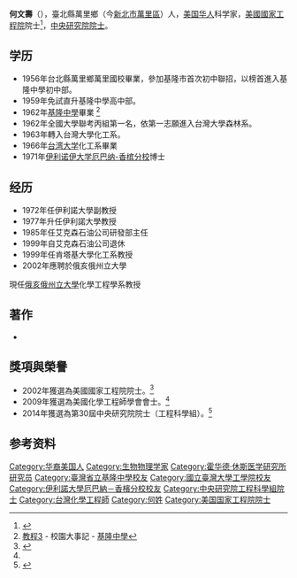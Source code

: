 '''何文壽'''（{{bd|1943年}}），臺北縣萬里鄉（今[[新北市|新北市]][[萬里區|萬里區]]）人，[[美国华人|美国华人]]科学家，[[美國國家工程院|美國國家工程院]]院士<ref>{{Cite web |url=http://www.epochtimes.com/b5/2/12/5/n252527.htm |title=美国科学院院士 |accessdate=2013-04-26 |archive-date=2019-05-03 |archive-url=https://web.archive.org/web/20190503001520/http://www.epochtimes.com/b5/2/12/5/n252527.htm |dead-url=no }}</ref>，[[中央研究院院士|中央研究院院士]]。

==学历==
*1956年台北縣萬里鄉萬里國校畢業，參加基隆市首次初中聯招，以榜首進入基隆中學初中部。
*1959年免試直升基隆中學高中部。
*1962年[[基隆中學|基隆中學]]畢業 <ref>[http://www.klsh.kl.edu.tw/gen/history/%E8%A4%87%E8%A3%BD%20-%20course3_2_4.html 教程3] {{Wayback|url=http://www.klsh.kl.edu.tw/gen/history/%E8%A4%87%E8%A3%BD%20-%20course3_2_4.html |date=20150626112713 }} - 校園大事記 - [[基隆中學|基隆中學]]</ref>
*1962年全國大學聯考丙組第一名，依第一志願進入台灣大學森林系。
*1963年轉入台灣大學化工系。
*1966年[[台湾大学|台湾大学]]化工系畢業
*1971年[[伊利诺伊大学厄巴纳-香槟分校|伊利诺伊大学厄巴纳-香槟分校]]博士

==经历==
*1972年任伊利諾大學副教授
*1977年升任伊利諾大學教授
*1985年任艾克森石油公司研發部主任
*1999年自艾克森石油公司退休
*1999年任肯塔基大學化工系教授
*2002年應聘於俄亥俄州立大學
現任[[俄亥俄州立大學|俄亥俄州立大學]]化學工程學系教授

==著作==
* 

==獎項與榮譽==
*2002年獲選為美國國家工程院院士。<ref name="#1">{{Cite web |url=http://www.che.ntu.edu.tw/che/?p=2381 |title=國立台灣大學 化學工程學系 第三屆傑出系友介紹—何文壽校友 |accessdate=2016-09-24 |archive-date=2019-05-02 |archive-url=https://web.archive.org/web/20190502225444/http://www.che.ntu.edu.tw/che/?p=2381 |dead-url=no }}</ref>
*2009年獲選為美國化學工程師學會會士。<ref name="#1"/>
*2014年獲選為第30屆中央研究院院士（工程科學組）。<ref>{{Cite web |url=http://www.sinica.edu.tw/manage/gatenews/showsingle.php?_op=%3Frid%3A6738 |title=本院宣布第30屆新任院士名單 |accessdate=2020-09-29 |archive-date=2018-09-24 |archive-url=https://web.archive.org/web/20180924033617/https://www.sinica.edu.tw/manage/gatenews/showsingle.php?_op=%3Frid%3A6738 |dead-url=no }}</ref>

==参考资料==
{{Reflist}}

{{中央研究院第三十届院士}}
[[Category:华裔美国人|Category:华裔美国人]]
[[Category:生物物理学家|Category:生物物理学家]]
[[Category:霍华德·休斯医学研究所研究员|Category:霍华德·休斯医学研究所研究员]]
[[Category:臺灣省立基隆中學校友|Category:臺灣省立基隆中學校友]]
[[Category:國立臺灣大學工學院校友|Category:國立臺灣大學工學院校友]]
[[Category:伊利諾大學厄巴納－香檳分校校友|Category:伊利諾大學厄巴納－香檳分校校友]]
[[Category:中央研究院工程科學組院士|Category:中央研究院工程科學組院士]]
[[Category:台灣化學工程師|Category:台灣化學工程師]]
[[Category:何姓|Category:何姓]]
[[Category:美国国家工程院院士|Category:美国国家工程院院士]]